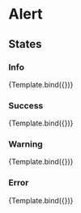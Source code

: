 

<Meta title="Components/Feedback/Alert/States" component={Alert} />

# Alert

## States

### Info

<Canvas>
  <Story
    name="Info"
    args={{
      type: 'info',
    }}
  >
    {Template.bind({})}
  </Story>
</Canvas>

<ArgsTable story="Info" />

### Success

<Canvas>
  <Story
    name="Success"
    args={{
      type: 'success',
    }}
  >
    {Template.bind({})}
  </Story>
</Canvas>

<ArgsTable story="Success" />

### Warning

<Canvas>
  <Story
    name="Warning"
    args={{
      type: 'warning',
    }}
  >
    {Template.bind({})}
  </Story>
</Canvas>

<ArgsTable story="Warning" />

### Error

<Canvas>
  <Story
    name="Error"
    args={{
      type: 'error',
    }}
  >
    {Template.bind({})}
  </Story>
</Canvas>

<ArgsTable story="Error" />
